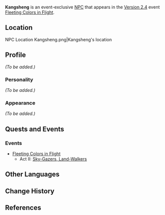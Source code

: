 {{Meta
<!-- Remove this template after adding the missing info -->
|missing_NPC_profile  = yes
}}
{{Character Infobox
|type             = Event NPC
|image            = NPC Kangsheng.png
|region           = Liyue
|affiliation      = Treasure Hoarders
|title            = Treasure Hoarder
}}
'''Kangsheng''' is an event-exclusive [[NPC]] that appears in the [[Version 2.4]] event [[Fleeting Colors in Flight]].

==Location==
<gallery hideaddbutton="true" captionalign="center">
NPC Location Kangsheng.png|Kangsheng's location
</gallery>

==Profile==
<!-- detailed story/lore information goes here -->
''(To be added.)''

===Personality===
''(To be added.)''

===Appearance===
''(To be added.)''

==Quests and Events==
===Events===
* [[Fleeting Colors in Flight]]
** Act II: [[Sky-Gazers, Land-Walkers]]

==Other Languages==
{{Other Languages
|default_hidden = 1
|en      = Kangsheng
|zhs     = 康胜
|zhs_rm  = Kāngshèng
|zht     = 康勝
|zht_rm  = Kāngshèng
|ja      = 康勝
|ja_rm   = Koushou{{Assumed}}
|ko      = 강승
|ko_rm   = Gangseung
|es      = Kangsheng
|fr      = Kangsheng
|ru      = Кан Шэн
|th      = Kangsheng
|vi      = Kangsheng
|de      = Kangsheng
|id      = Kangsheng
|pt      = Kangsheng
}}

==Change History==
{{Change History|2.4}}

==References==
{{Reflist}}